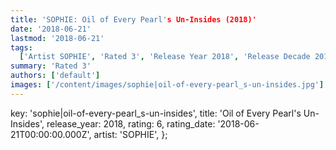 ```yaml
---
title: 'SOPHIE: Oil of Every Pearl's Un-Insides (2018)'
date: '2018-06-21'
lastmod: '2018-06-21'
tags:
  ['Artist SOPHIE', 'Rated 3', 'Release Year 2018', 'Release Decade 2010']
summary: 'Rated 3'
authors: ['default']
images: ['/content/images/sophie|oil-of-every-pearl_s-un-insides.jpg']
---
```


  key: 'sophie|oil-of-every-pearl_s-un-insides',
  title: 'Oil of Every Pearl's Un-Insides',
  release_year: 2018,
  rating: 6,
  rating_date: '2018-06-21T00:00:00.000Z',
  artist: 'SOPHIE',
};

<MusicRating data={data} />
